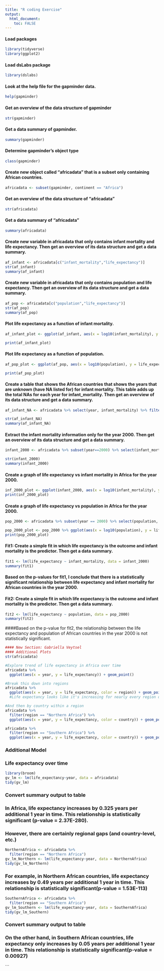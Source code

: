 ---
title: "R coding Exercise"
output: 
  html_document:
    toc: FALSE
---

#### Load packages  

```{r}
library(tidyverse)
library(ggplot2)
```

#### Load dsLabs package  

```{r}
library(dslabs)
```

#### Look at the help file for the gapminder data.  

```{r}
help(gapminder)
```

#### Get an overview of the data structure of gapminder  

```{r}
str(gapminder)
```

#### Get a data summary of gapminder.

```{r}
summary(gapminder)
```

#### Determine gapminder's object type  

```{r}
class(gapminder)
```

#### Create new object called "africadata" that is a subset only containing African countries.  

```{r}
africadata <- subset(gapminder, continent == "Africa") 
```

#### Get an overview of the data structure of "africadata"  

```{r}
str(africadata)
```

#### Get a data summary of "africadata"  

```{r}
summary(africadata)
```

#### Create new variable in africadata that only contains infant mortality and life expectancy. Then get an overview of its data structure and get a data summary.  

```{r}
af_infant <- africadata[c("infant_mortality","life_expectancy")]
str(af_infant)
summary(af_infant)
```

#### Create new variable in africadata that only contains population and life expectancy. Then get an overview of its data structure and get a data summary.  

```{r}
af_pop <- africadata[c("population","life_expectancy")]
str(af_pop)
summary(af_pop)  
```

#### Plot life expectancy as a function of infant mortality.  

```{r}
af_infant_plot <- ggplot(af_infant, aes(x = log10(infant_mortality), y = life_expectancy)) + geom_point() + ggtitle("Life Expectancy vs. Infant Mortality in Africa") + xlab("Infant Mortality") + ylab("Life Expectancy")

print(af_infant_plot)
```

#### Plot life expectancy as a function of population.  

```{r}
af_pop_plot <- ggplot(af_pop, aes(x = log10(population), y = life_expectancy)) + geom_point() + ggtitle("Population vs. Infant Mortality in Africa") + xlab("Population") + ylab("Life Expectancy")

print(af_pop_plot)
```

#### Create a table that shows the African countries that shows the years that are unknown (have NA listed for) for infant mortality. This table adds up the total NAs for each year for infant_mortality. Then get an overview of its data structure and get a data summary.  

```{r}
af_infant_NA <- africadata %>% select(year, infant_mortality) %>% filter(is.na(infant_mortality)) %>% count(year) %>% arrange(desc(year))

str(af_infant_NA)
summary(af_infant_NA)
```

#### Extract the infant mortality information only for the year 2000. Then get an overview of its data structure and get a data summary.  

```{r}
infant_2000 <- africadata %>% subset(year==2000) %>% select(infant_mortality, life_expectancy)

str(infant_2000)
summary(infant_2000)
```

#### Create a graph of life expectancy vs infant mortality in Africa for the year 2000.   

```{r}
inf_2000_plot <- ggplot(infant_2000, aes(x = log10(infant_mortality), y = life_expectancy)) + geom_point() + ggtitle("Life Expectancy vs. Infant Mortality in Africa 2000") + xlab("Infant Mortality") + ylab("Life Expectancy")
print(inf_2000_plot)
```

#### Create a graph of life expectancy vs population in Africa for the year 2000.   

```{r}
pop_2000 <- africadata %>% subset(year == 2000) %>% select(population, life_expectancy)

pop_2000_plot <- pop_2000 %>% ggplot(aes(x = log10(population), y = life_expectancy)) + geom_point() + ggtitle("Population vs. Infant Mortality in Africa 2000") + xlab("Population") + ylab("Life Expectancy")
print(pop_2000_plot)
```

#### Fit1: Create a simple fit in which life expectancy is the outcome and infant mortality is the predictor. Then get a data summary.  

```{r}
fit1 <- lm(life_expectancy ~ infant_mortality, data = infant_2000)
summary(fit1)
```

#### Based on the p-values for fit1, I conclude that there is a statistically significant relationship between life expectancy and infant mortality for African countries in the year 2000.  


#### Fit2: Create a simple fit in which life expectancy is the outcome and infant mortality is the predictor. Then get a data summary.   

```{r}
fit2 <- lm(life_expectancy ~ population, data = pop_2000)
summary(fit2)
```

####Based on the p-value for fit2, the relationship between the life expectancy and population of African countries in the year 2000 is not statistically significant.

```{r}
#### New Section: Gabriella Veytsel
#### Additional Plots
str(africadata)

#Explore trend of life expectancy in Africa over time 
africadata %>% 
  ggplot(aes(x = year, y = life_expectancy)) + geom_point()

#Break this down into regions
africadata %>% 
  ggplot(aes(x = year, y = life_expectancy, color = region)) + geom_point()
  #Life expectancy looks like it's increasing for nearly every region of Africa over time 

#And then by country within a region 
africadata %>% 
  filter(region == "Northern Africa") %>%
  ggplot(aes(x = year, y = life_expectancy, color = country)) + geom_point()

africadata %>% 
  filter(region == "Southern Africa") %>%
  ggplot(aes(x = year, y = life_expectancy, color = country)) + geom_point()
```

### Additional Model

### Life expectancy over time  

```{r}
library(broom)
gv_lm <- lm(life_expectancy~year, data = africadata)
tidy(gv_lm) 
```

### Convert summary output to table
### In Africa, life expectancy increases by 0.325 years per additional 1 year in time. This relationship is statistically significant (p-value = 2.37E-280).

### However, there are certainly regional gaps (and country-level, etc.)  

```{r}
NorthernAfrica <- africadata %>%
  filter(region == "Northern Africa") 
gv_lm_Northern <- lm(life_expectancy~year, data = NorthernAfrica)
tidy(gv_lm_Northern)
```

### For example, in Northern African countries, life expectancy increases by 0.49 years per additional 1 year in time. This relationship is statistically significant(p-value = 1.53E-113)  

```{r}
SouthernAfrica <- africadata %>%
  filter(region == "Southern Africa") 
gv_lm_Southern <- lm(life_expectancy~year, data = SouthernAfrica)
tidy(gv_lm_Southern) 
```

### Convert summary output to table
### On the other hand, in Southern African countries, life expectancy only increases by 0.05 years per additional 1 year in time. This relationship is statistically significant(p-value = 0.00927)
```

